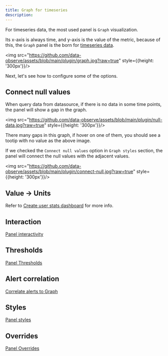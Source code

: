```yaml
---
title: Graph for timeseries 
description: 
---
```



For timeseries data, the most used panel is `Graph` visualization.

Its x-axis is always time, and y-axis is the value of the metric, because of this, the `Graph` panel is the born for [timeseries data](/docs/panel-data-transform).


<img src="https://github.com/data-observe/assets/blob/main/plugin/graph.jpg?raw=true" style={{height: '300px'}}/>

Next, let's see how to configure some of the options.

## Connect null values 

When query data from datasource, if there is no data in some time points, the panel will show a gap in the graph.

<img src="https://github.com/data-observe/assets/blob/main/plugin/null-data.jpg?raw=true" style={{height: '300px'}}/>

There many gaps in this graph, if hover on one of them, you should see a tootip with no value as the above image.

If we checked the `Connect null values` option in `Graph styles` section, the panel will connect the null values with the adjacent values.

<img src="https://github.com/data-observe/assets/blob/main/plugin/connect-null.jpg?raw=true" style={{height: '300px'}}/>


## Value -> Units

Refer to [Create user stats dashboard](/docs/tutorial-dashboard#add-units) for more info.

## Interaction 

[Panel interactivity](/docs/panel-interactivity)

## Thresholds 

[Panel Thresholds](/docs/panel-thresholds)

## Alert correlation

[Correlate alerts to Graph](/docs/tutorial-alert#correlate-alerts-to-graph-panel)

## Styles 

[Panel styles](/docs/panel-styles)

## Overrides 

[Panel Overrides](/docs/panel-overrides)